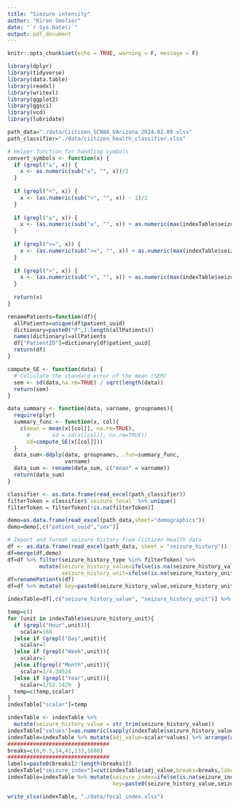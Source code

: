 ```yaml
---
title: "Siezure intensity"
author: "Kiran Smelser"
date: "`r Sys.Date()`"
output: pdf_document
---
```


```r
knitr::opts_chunk$set(echo = TRUE, warning = F, message = F)
```

```r
library(dplyr)
library(tidyverse)
library(data.table)
library(readxl)
library(writexl)
library(ggplot2)
library(ggsci)
library(vcd)
library(lubridate)
```

```r
path_data="./data/Ciitizen_SCN8A_UArizona_2024.02.09.xlsx"
path_classifier="./data/ciitizen_health_classifier.xlsx"
```

```r
# Helper function for handling symbols
convert_symbols <- function(x) {
  if (grepl("≤", x)) {
    x <- as.numeric(sub("≤", "", x))/2
  }
  
  if (grepl("<", x)) {
    x <- (as.numeric(sub("<", "", x)) - 1)/2
  }
  
  if (grepl("≥", x)) {
    x <- (as.numeric(sub("≥", "", x)) + as.numeric(max(indexTable$seizure_history_value)))/2
  }
  
  if (grepl(">=", x)) {
    x <- (as.numeric(sub(">=", "", x)) + as.numeric(max(indexTable$seizure_history_value)))/2
  }
  
  if (grepl(">", x)) {
    x <- (as.numeric(sub(">", "", x)) + as.numeric(max(indexTable$seizure_history_value)) + 1)/2
  }
  
  return(x)
}
```

```r
renamePatients=function(df){
  allPatients=unique(df$patient_uuid)
  dictionary=paste0("P",1:length(allPatients)) 
  names(dictionary)=allPatients
  df["PatientID"]=dictionary[df$patient_uuid]
  return(df)
}
```

```r
compute_SE <- function(data) {
  # Calculate the standard error of the mean (SEM)
  sem <- sd(data,na.rm=TRUE) / sqrt(length(data))
  return(sem)
}

data_summary <- function(data, varname, groupnames){
  require(plyr)
  summary_func <- function(x, col){
    c(mean = mean(x[[col]], na.rm=TRUE),
      #       sd = sd(x[[col]], na.rm=TRUE))
      sd=compute_SE(x[[col]]))
  }
  data_sum<-ddply(data, groupnames, .fun=summary_func,
                  varname)
  data_sum <- rename(data_sum, c("mean" = varname))
  return(data_sum)
}
```

```r
classifier <- as.data.frame(read_excel(path_classifier))
filterToken = classifier$`seizure_focal` %>% unique()
filterToken = filterToken[!is.na(filterToken)]
```

```r
demo=as.data.frame(read_excel(path_data,sheet="demographics"))
demo=demo[,c("patient_uuid","sex")]
```

```r
# Import and format seizure history from Ciitizen Health data
df <- as.data.frame(read_excel(path_data, sheet = "seizure_history"))
df=merge(df,demo)
df=df %>% filter(seizure_history_type %in% filterToken) %>% 
          mutate(seizure_history_value=ifelse(is.na(seizure_history_value),1,seizure_history_value),
                 seizure_history_unit=ifelse(is.na(seizure_history_unit),"Per Day",seizure_history_unit))
df=renamePatients(df)
df=df %>% mutate( key=paste0(seizure_history_value,seizure_history_unit))
```

```r
indexTable=df[,c("seizure_history_value", "seizure_history_unit")] %>% unique() %>% arrange(seizure_history_unit,seizure_history_value)

temp=c()
for (unit in indexTable$seizure_history_unit){
  if (grepl("Hour",unit)){
    scalar=168
  }else if (grepl("Day",unit)){
    scalar=7
  }else if (grepl("Week",unit)){
    scalar=1
  }else if(grepl("Month",unit)){
    scalar=1/4.34524
  }else if (grepl("Year",unit)){
    scalar=1/52.1429  }
  temp=c(temp,scalar)
}
indexTable["scalar"]=temp

indexTable <- indexTable %>% 
  mutate(seizure_history_value = str_trim(seizure_history_value))
indexTable["values"]=as.numeric(sapply(indexTable$seizure_history_value, convert_symbols))
indexTable=indexTable %>% mutate(adj_value=scalar*values) %>% arrange(adj_value)
################################
breaks=c(0,6.5,14,42,133,1680)
################################
labels=paste0(breaks[2:length(breaks)])
indexTable["seizure_index"]=cut(indexTable$adj_value,breaks=breaks,labels = labels,right = T)
indexTable=indexTable %>% mutate(seizure_index=ifelse(is.na(seizure_index),0,seizure_index),
                                 key=paste0(seizure_history_value,seizure_history_unit))
```

```r
write_xlsx(indexTable, "./data/focal_index.xlsx")
```

